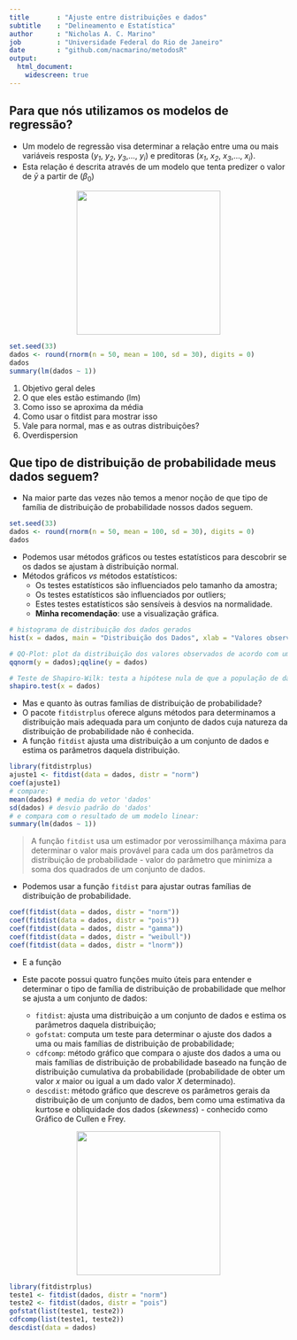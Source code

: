 ```yaml
---
title       : "Ajuste entre distribuições e dados"
subtitle    : "Delineamento e Estatística"
author      : "Nicholas A. C. Marino"
job         : "Universidade Federal do Rio de Janeiro"
date        : "github.com/nacmarino/metodosR"
output:
  html_document:
    widescreen: true
---
```


## Para que nós utilizamos os modelos de regressão?

* Um modelo de regressão visa determinar a relação entre uma ou mais variáveis resposta (_y~1~_, _y~2~_, _y~3~_,..., _y~i~_) e preditoras (_x~1~_, _x~2~_, _x~3~_,..., _x~i~_).
* Esta relação é descrita através de um modelo que tenta predizer o valor de _$\bar{y}$_ a partir de ($\beta$~0~)

<center><img src="figs/regressao_exemplo.jpeg" height="260px"></img></center>    

```r
set.seed(33)
dados <- round(rnorm(n = 50, mean = 100, sd = 30), digits = 0)
dados
summary(lm(dados ~ 1))
```

1. Objetivo geral deles
2. O que eles estão estimando (lm)
3. Como isso se aproxima da média
4. Como usar o fitdist para mostrar isso
5. Vale para normal, mas e as outras distribuições?
6. Overdispersion

## Que tipo de distribuição de probabilidade meus dados seguem?

* Na maior parte das vezes não temos a menor noção de que tipo de família de distribuição de probabilidade nossos dados seguem.


```r
set.seed(33)
dados <- round(rnorm(n = 50, mean = 100, sd = 30), digits = 0)
dados
```

* Podemos usar métodos gráficos ou testes estatísticos para descobrir se os dados se ajustam à distribuição normal.
* Métodos gráficos _vs_ métodos estatísticos:  
    + Os testes estatísticos são influenciados pelo tamanho da amostra;  
    + Os testes estatísticos são influenciados por outliers;  
    + Estes testes estatísticos são sensíveis à desvios na normalidade.  
    + __Minha recomendação__: use a visualização gráfica.  

```r
# histograma de distribuição dos dados gerados
hist(x = dados, main = "Distribuição dos Dados", xlab = "Valores observados", ylab = "Frequência", freq = FALSE)

# QQ-Plot: plot da distribuição dos valores observados de acordo com uma expectativa teórica baseado nos quantis da distribuição
qqnorm(y = dados);qqline(y = dados)

# Teste de Shapiro-Wilk: testa a hipótese nula de que a população de dados segue a distribuição normal
shapiro.test(x = dados)
```

* Mas e quanto às outras famílias de distribuição de probabilidade?
* O pacote `fitdistrplus` oferece alguns métodos para determinamos a distribuição mais adequada para um conjunto de dados cuja natureza da distribuição de probabilidade não é conhecida.
* A função `fitdist` ajusta uma distribuição a um conjunto de dados e estima os parâmetros daquela distribuição.

```r
library(fitdistrplus)
ajuste1 <- fitdist(data = dados, distr = "norm")
coef(ajuste1)
# compare:
mean(dados) # media do vetor 'dados'
sd(dados) # desvio padrão do 'dados'
# e compara com o resultado de um modelo linear:
summary(lm(dados ~ 1))
```

> A função `fitdist` usa um estimador por verossimilhança máxima para determinar o valor mais provável para cada um dos parâmetros da distribuição de probabilidade - valor do parâmetro que minimiza a soma dos quadrados de um conjunto de dados.

* Podemos usar a função `fitdist` para ajustar outras famílias de distribuição de probabilidade.  

```r
coef(fitdist(data = dados, distr = "norm"))
coef(fitdist(data = dados, distr = "pois"))
coef(fitdist(data = dados, distr = "gamma"))
coef(fitdist(data = dados, distr = "weibull"))
coef(fitdist(data = dados, distr = "lnorm"))
```

* E a função

* Este pacote possui quatro funções muito úteis para entender e determinar o tipo de família de distribuição de probabilidade que melhor se ajusta a um conjunto de dados:
    + `fitdist`: ajusta uma distribuição a um conjunto de dados e estima os parâmetros daquela distribuição;
    + `gofstat`: computa um teste para determinar o ajuste dos dados a uma ou mais famílias de distribuição de probabilidade;
    + `cdfcomp`: método gráfico que compara o ajuste dos dados a uma ou mais famílias de distribuição de probabilidade baseado na função de distribuição cumulativa da probabilidade (probabilidade de obter um valor _x_ maior ou igual a um dado valor _X_ determinado).
    + `descdist`: método gráfico que descreve os parâmetros gerais da distribuição de um conjunto de dados, bem como uma estimativa da kurtose e obliquidade dos dados (_skewness_) - conhecido como Gráfico de Cullen e Frey.

<center><img src="figs/kurtosis.png" height="260px"></img></center>     

```r
library(fitdistrplus)
teste1 <- fitdist(dados, distr = "norm")
teste2 <- fitdist(dados, distr = "pois")
gofstat(list(teste1, teste2))
cdfcomp(list(teste1, teste2))
descdist(data = dados)
```